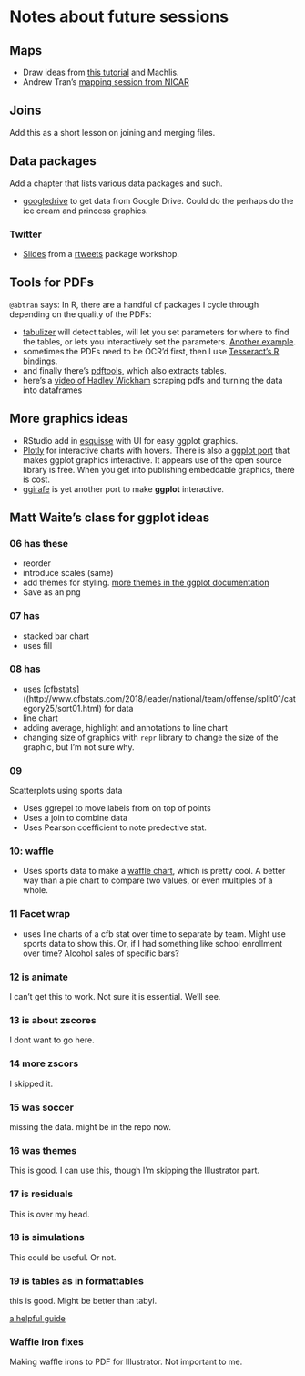 # Notes about future sessions {-}

## Maps {-}

- Draw ideas from [this tutorial](https://workshop.mhermans.net/thematic-maps-r/) and Machlis.
- Andrew Tran's [mapping session from NICAR](https://github.com/andrewbtran/NICAR/tree/master/2019/mapping)


## Joins {-}

Add this as a short lesson on joining and merging files.

## Data packages {-}

Add a chapter that lists various data packages and such.

- [googledrive](https://googledrive.tidyverse.org/) to get data from Google Drive. Could do the perhaps do the ice cream and princess graphics.

### Twitter {-}

- [Slides](https://rtweet-workshop.mikewk.com/#1) from a [rtweets](https://github.com/mkearney/rtweet-workshop) package workshop. 

## Tools for PDFs {-}

`@abtran` says: In R, there are a handful of packages I cycle through depending on the quality of the PDFs:

- [tabulizer](https://cran.r-project.org/web/packages/tabulizer/vignettes/tabulizer.html) will detect tables, will let you set parameters for where to find the tables, or lets you interactively set the parameters. [Another example](https://rpubs.com/gd6/291026).
- sometimes the PDFs need to be OCR'd first, then I use [Tesseract's R bindings](https://cran.r-project.org/web/packages/tesseract/vignettes/intro.html).
- and finally there's [pdftools](https://ropensci.org/technotes/2018/12/14/pdftools-20/), which also extracts tables.
- here's a [video of Hadley Wickham](https://www.youtube.com/watch?v=tHszX31_r4s&feature=youtu.be&t=1298) scraping pdfs and turning the data into dataframes

## More graphics ideas
- RStudio add in [esquisse](https://github.com/dreamRs/esquisse) with UI for easy ggplot graphics.
- [Plotly](https://plot.ly/r/) for interactive charts with hovers. There is also a [ggplot port](https://plot.ly/ggplot2/) that makes ggplot graphics interactive. It appears use of the open source library is free. When you get into publishing embeddable graphics, there is cost. 
- [ggirafe](https://davidgohel.github.io/ggiraph/articles/offcran/using_ggiraph.html) is yet another port to make **ggplot** interactive.

## Matt Waite's class for ggplot ideas {-}

### 06 has these {-}

- reorder
- introduce scales (same)
- add themes for styling. [more themes in the ggplot documentation](https://ggplot2.tidyverse.org/reference/ggtheme.html)
- Save as an png

### 07 has {-}

- stacked bar chart
- uses fill

### 08 has {-}

- uses [cfbstats]((http://www.cfbstats.com/2018/leader/national/team/offense/split01/category25/sort01.html) for data
- line chart
- adding average, highlight and annotations to line chart
- changing size of graphics with `repr` library to change the size of the graphic, but I'm not sure why.

### 09 {-}

Scatterplots using sports data

- Uses ggrepel to move labels from on top of points
- Uses a join to combine data
- Uses Pearson coefficient to note predective stat.

### 10: waffle {-}

- Uses sports data to make a [waffle chart](https://github.com/hrbrmstr/waffle), which is pretty cool. A better way than a pie chart to compare two values, or even multiples of a whole.

### 11 Facet wrap {-}

- uses line charts of a cfb stat over time to separate by team. Might use sports data to show this. Or, if I had something like school enrollment over time? Alcohol sales of specific bars?

### 12 is animate {-}

I can't get this to work. Not sure it is essential. We'll see.

### 13 is about zscores {-}

I dont want to go here.

### 14 more zscors {-}

I skipped it.

### 15 was soccer {-}

missing the data. might be in the repo now.

### 16 was themes {-}

This is good. I can use this, though I'm skipping the Illustrator part.

### 17 is residuals {-}

This is over my head.

### 18 is simulations {-}

This could be useful. Or not.

### 19 is tables as in formattables {-}

this is good. Might be better than tabyl.

[a helpful guide](https://www.displayr.com/formattable/)

### Waffle iron fixes {-}

Making waffle irons to PDF for Illustrator. Not important to me.